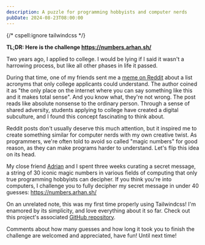 ```yaml
---
description: A puzzle for programming hobbyists and computer nerds
pubDate: 2024-08-23T08:00:00
---
```

{/* cspell:ignore tailwindcss */}

**TL;DR: Here is the challenge https://numbers.arhan.sh/**

Two years ago, I applied to college. I would be lying if I said it wasn't a harrowing process, but like all other phases in life it passed.

During that time, one of my friends sent me a [meme on Reddit](https://www.reddit.com/r/ApplyingToCollege/comments/103aycn/only_a2c/) about a list acronyms that only college applicants could understand. The author coined it as "the only place on the internet where you can say something like this and it makes total sense". And you know what, they're not wrong. The post reads like absolute nonsense to the ordinary person. Through a sense of shared adversity, students applying to college have created a digital subculture, and I found this concept fascinating to think about.

Reddit posts don't usually deserve this much attention, but it inspired me to create something similar for computer nerds with my own creative twist. As programmers, we're often told to avoid so called "magic numbers" for good reason, as they can make programs harder to understand. Let's flip this idea on its head.

My close friend [Adrian](https://bithole.dev) and I spent three weeks curating a secret message, a string of 30 iconic magic numbers in various fields of computing that only true programming hobbyists can decipher. If you think you're into computers, I challenge you to fully decipher my secret message in under 40 guesses: https://numbers.arhan.sh/

On an unrelated note, this was my first time properly using Tailwindcss! I'm enamored by its simplicity, and love everything about it so far. Check out this project's associated [GitHub repository](https://github.com/ArhanChaudhary/iconic-computing-numbers).

Comments about how many guesses and how long it took you to finish the challenge are welcomed and appreciated, have fun! Until next time!
